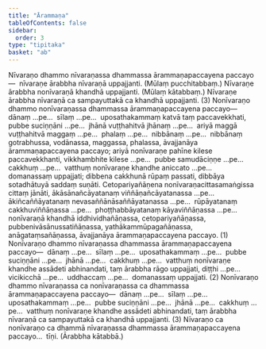 ```yaml
---
title: "Ārammaṇa"
tableOfContents: false
sidebar:
  order: 3
type: "tipitaka"
basket: "ab"
---
```



<DynamicBreadcrumb />

<Division number="26">

<Paragraph number="1943">
Nīvaraṇo dhammo nīvaraṇassa dhammassa ārammaṇapaccayena paccayo—  nīvaraṇe ārabbha nīvaraṇā uppajjanti. (Mūlaṃ pucchitabbaṃ.) Nīvaraṇe ārabbha nonīvaraṇā khandhā uppajjanti. (Mūlaṃ kātabbaṃ.) Nīvaraṇe ārabbha nīvaraṇā ca sampayuttakā ca khandhā uppajjanti. (3)
</Paragraph>

</Division>
<Division number="27">

<Paragraph number="1944">
Nonīvaraṇo dhammo nonīvaraṇassa dhammassa ārammaṇapaccayena paccayo—  dānaṃ …pe…  sīlaṃ …pe…  uposathakammaṃ katvā taṃ paccavekkhati, pubbe suciṇṇāni …pe…  jhānā vuṭṭhahitvā jhānaṃ …pe…  ariyā maggā vuṭṭhahitvā maggaṃ …pe…  phalaṃ …pe…  nibbānaṃ …pe…  nibbānaṃ gotrabhussa, vodānassa, maggassa, phalassa, āvajjanāya ārammaṇapaccayena paccayo; ariyā nonīvaraṇe pahīne kilese paccavekkhanti, vikkhambhite kilese …pe…  pubbe samudāciṇṇe …pe…  cakkhuṃ …pe…  vatthuṃ nonīvaraṇe khandhe aniccato …pe…  domanassaṃ uppajjati; dibbena cakkhunā rūpaṃ passati, dibbāya sotadhātuyā saddaṃ suṇāti. Cetopariyañāṇena nonīvaraṇacittasamaṅgissa cittaṃ jānāti, ākāsānañcāyatanaṃ viññāṇañcāyatanassa …pe…  ākiñcaññāyatanaṃ nevasaññānāsaññāyatanassa …pe…  rūpāyatanaṃ cakkhuviññāṇassa …pe…  phoṭṭhabbāyatanaṃ kāyaviññāṇassa …pe…  nonīvaraṇā khandhā iddhividhañāṇassa, cetopariyañāṇassa, pubbenivāsānussatiñāṇassa, yathākammūpagañāṇassa, anāgataṃsañāṇassa, āvajjanāya ārammaṇapaccayena paccayo. (1)
</Paragraph>

<Paragraph number="1945">
Nonīvaraṇo dhammo nīvaraṇassa dhammassa ārammaṇapaccayena paccayo—  dānaṃ …pe…  sīlaṃ …pe…  uposathakammaṃ …pe…  pubbe suciṇṇāni …pe…  jhānā …pe…  cakkhuṃ …pe…  vatthuṃ nonīvaraṇe khandhe assādeti abhinandati, taṃ ārabbha rāgo uppajjati, diṭṭhi …pe…  vicikicchā …pe…  uddhaccaṃ …pe…  domanassaṃ uppajjati. (2)
</Paragraph>

<Paragraph number="1946">
Nonīvaraṇo dhammo nīvaraṇassa ca nonīvaraṇassa ca dhammassa ārammaṇapaccayena paccayo—  dānaṃ …pe…  sīlaṃ …pe…  uposathakammaṃ …pe…  pubbe suciṇṇāni …pe…  jhānā …pe…  cakkhuṃ …pe…  vatthuṃ nonīvaraṇe khandhe assādeti abhinandati, taṃ ārabbha nīvaraṇā ca sampayuttakā ca khandhā uppajjanti. (3)
</Paragraph>

<Paragraph number="1947">
Nīvaraṇo ca nonīvaraṇo ca dhammā nīvaraṇassa dhammassa ārammaṇapaccayena paccayo…  tīṇi. (Ārabbha kātabbā.)
</Paragraph>
</Division>